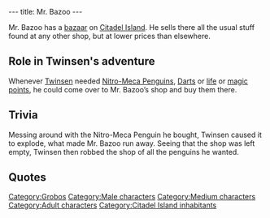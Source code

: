 ---
title: Mr. Bazoo
---

{{Character|
Name=Mr. Bazoo|
Image=Bazoo.jpg|
Race=[[Grobo]]|
Gender=Male|
Size=Medium|
Age=Adult}}

Mr. Bazoo has a [[Mr. Bazoo's Shop|bazaar]] on [[Citadel Island]]. He sells there all the usual stuff found at any other shop, but at lower prices than elsewhere.

==Role in Twinsen's adventure==
Whenever [[Twinsen]] needed [[Nitro-Meca Penguins]], [[Darts]] or [[life points|life]] or [[magic points]], he could come over to Mr. Bazoo’s shop and buy them there.

==Trivia==
Messing around with the Nitro-Meca Penguin he bought, Twinsen caused it to explode, what made Mr. Bazoo run away. Seeing that the shop was left empty, Twinsen then robbed the shop of all the penguins he wanted.

==Quotes==
{{Quote|
Quote=If you'd care to purchase something, you just have to stand in front of it and do "ACTION".|
Character=Mr. Bazoo}}
{{Quote|
Quote=Don't do that, you fool, it's going to blow up!|
Character=Mr. Bazoo}}
{{Quote|
Quote=Nobody touches the cash register!|
Character=Mr. Bazoo}}
{{Quote|
Quote=You've seen the visitors. They are Esmers. Supposedly, they're peaceloving and just want to trade us their technology for some of the wisdom of our wizards.|
Character=Mr. Bazoo}}

[[Category:Grobos]]
[[Category:Male characters]]
[[Category:Medium characters]]
[[Category:Adult characters]]
[[Category:Citadel Island inhabitants]]